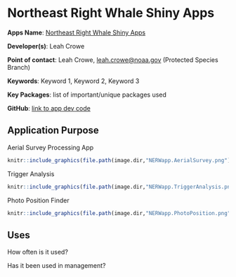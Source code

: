 # Northeast Right Whale Shiny Apps

**Apps Name**: [Northeast Right Whale Shiny Apps](http://shiny1.nefsc.noaa.gov:3838/lcrowe/narwss_rwsas_apps/)

**Developer(s)**: Leah Crowe
  
**Point of contact**: Leah Crowe, <leah.crowe@noaa.gov> (Protected Species Branch)
  
**Keywords**: Keyword 1, Keyword 2, Keyword 3

**Key Packages**: list of important/unique packages used

**GitHub**: [link to app dev code](https://github.com/leahcrowe/narwss_rwsas_apps)

## Application Purpose

Aerial Survey Processing App

```r
knitr::include_graphics(file.path(image.dir,"NERWapp.AerialSurvey.png"))
```

Trigger Analysis

```r
knitr::include_graphics(file.path(image.dir,"NERWapp.TriggerAnalysis.png"))
```

Photo Position Finder

```r
knitr::include_graphics(file.path(image.dir,"NERWapp.PhotoPosition.png"))
```
## Uses

How often is it used? 

Has it been used in management?

